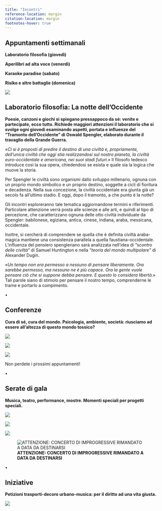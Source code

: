 ```yaml
---
title: "Incontri"
reference-location: margin
citation-location: margin
footnotes-hover: true
---
```


## **Appuntamenti settimanali**

**Laboratorio filosofia (giovedì)**

**Aperilibri ad alta voce (venerdì)**

**Karaoke paradise (sabato)**

**Risiko e altre battaglie (domenica)**

![](images/immagini_bookwinebar/calendario.jpg)

## **Laboratorio filosofia: La notte dell'Occidente**

**Poesie, canzoni e giochi si spiegano pressappoco da sé: venite e partecipate, ecco tutto. Richiede maggiori attenzioni il laboratorio che si svolge ogni giovedì esaminando aspetti, portata e influenze del "Tramonto dell'Occidente" di Oswald Spengler, elaborato durante il travaglio della Grande Guerra.**

«*Ci si è proposti di predire il destino di una civiltà e, propriamente, dell'unica civiltà che oggi stia realizzandosi sul nostro pianeta, la civiltà euro-occidentale e americana, nei suoi stadi futuri.*» Il filosofo tedesco introduce così la sua opera, chiedendosi se esista e quale sia la logica che muove la storia.

Per Spengler le civiltà sono organismi dallo sviluppo millenario, ognuna con un proprio mondo simbolico e un proprio destino, soggette a cicli di fioritura e decadenza. Nella sua concezione, la civiltà occidentale era giunta già un secolo fa all'ultimo stadio. E oggi, dopo il tramonto, a che punto è la notte?

Gli incontri esploreranno tale tematica aggiornandone termini e riferimenti. Particolare attenzione verrà posta alle scienze e alle arti, e quindi al tipo di percezione, che caratterizzano ognuna delle otto civiltà individuate da Spengler: babilonese, egiziana, antica, cinese, indiana, araba, messicana, occidentale.

Inoltre, si cercherà di comprendere se quella che è definita civiltà araba-magica mantiene una consistenza parallela a quella faustiana-occidentale. L'influenza del pensiero spengleriano sarà analizzata nell'idea di *"scontro delle civiltà"* di Samuel Huntington e nella *"teoria del mondo multipolare"* di Alexander Dugin.

«*Un tempo non era permesso a nessuno di pensare liberamente. Ora sarebbe permesso, ma nessuno ne è più capace. Ora la gente vuole pensare ciò che si suppone debba pensare. E questo lo considera libertà.*» Tali parole siano di stimolo per pensare il nostro tempo, comprenderne le trame e portarlo a compimento.

•

## **Conferenze**

**Cura di sé, cura del mondo. Psicologia, ambiente, società: riusciamo ad essere all'altezza di questo mondo tossico?**

![](images/immagini_bookwinebar/conferenza%20dipendenze.jpg){fig-align="center"}

![](images/immagini_bookwinebar/conferenza%20nutrizionismo.jpg){fig-align="center"}

![](images/immagini_bookwinebar/conferenza_europa.jpeg)

Non perdete i prossimi appuntamenti!

•

## **Serate di gala**

**Musica, teatro, performance, mostre. Momenti speciali per progetti speciali.**

![](images/immagini_bookwinebar/maschere_inverse.jpg){fig-align="center"}

![](images/immagini_bookwinebar/Capodanno.jpg){fig-align="center"}

![](images/immagini_bookwinebar/concerto_napoli.jpeg){fig-align="center"}

![**ATTENZIONE: CONCERTO DI IMPROGRESSIVE RIMANDATO A DATA DA DESTINARSI**](images/immagini_bookwinebar/grandtour_live.jpeg){fig-align="center"}

•

## **Iniziative**

**Petizioni trasporti-decoro urbano-musica: per il diritto ad una vita giusta.**

![](images/immagini_bookwinebar/petizioni.jpeg)
